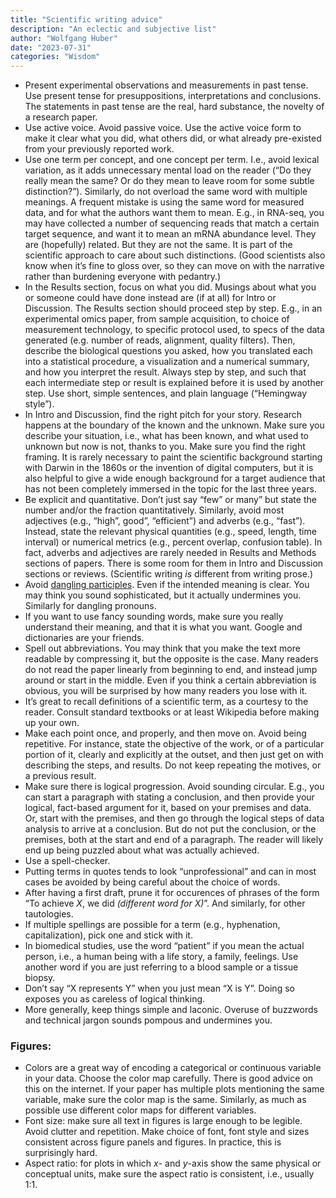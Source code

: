 ```yaml
---
title: "Scientific writing advice"
description: "An eclectic and subjective list"
author: "Wolfgang Huber"
date: "2023-07-31"
categories: "Wisdom"
---
```


- Present experimental observations and measurements in past tense. Use present tense for presuppositions, interpretations and conclusions. The statements in past tense are the real, hard substance, the novelty of a research paper. 
- Use active voice. Avoid passive voice. Use the active voice form to make it clear what you did, what others did, or what already pre-existed from your previously reported work.
- Use one term per concept, and one concept per term. I.e., avoid lexical variation, as it adds unnecessary mental load on the reader (“Do they really mean the same? Or do they mean to leave room for some subtle distinction?”). Similarly, do not overload the same word with multiple meanings. A frequent mistake is using the same word for measured data, and for what the authors want them to mean. E.g., in RNA-seq, you may have collected a number of sequencing reads that match a certain target sequence, and want it to mean an mRNA abundance level. They are (hopefully) related. But they are not the same. It is part of the scientific approach to care about such distinctions. (Good scientists also know when it's fine to gloss over, so they can move on with the narrative rather than burdening everyone with pedantry.)
- In the Results section, focus on what you did. Musings about what you or someone could have done instead are (if at all) for Intro or Discussion. The Results section should proceed step by step. E.g., in an experimental omics paper, from sample acquisition, to choice of measurement technology, to specific protocol used, to specs of the data generated (e.g. number of reads, alignment, quality filters). Then, describe the biological questions you asked, how you translated each into a statistical procedure, a visualization and a numerical summary, and how you interpret the result. Always step by step, and such that each intermediate step or result is explained before it is used by another step. Use short, simple sentences, and plain language ("Hemingway style").
- In Intro and Discussion, find the right pitch for your story. Research happens at the boundary of the known and the unknown. Make sure you describe your situation, i.e., what has been known, and what used to unknown but now is not, thanks to you. Make sure you find the right framing. It is rarely necessary to paint the scientific background starting with Darwin in the 1860s or the invention of digital computers, but it is also helpful to give a wide enough background for a target audience that has not been completely immersed in the topic for the last three years. 
- Be explicit and quantitative. Don't just say "few" or many" but state the number and/or the fraction quantitatively. Similarly, avoid most adjectives (e.g., "high", good", "efficient") and adverbs (e.g., "fast"). Instead, state the relevant physical quantities (e.g., speed, length, time interval) or numerical metrics (e.g., percent overlap, confusion table). In fact, adverbs and adjectives are rarely needed in Results and Methods sections of papers. There is some room for them in Intro and Discussion sections or reviews. (Scientific writing *is* different from writing prose.)
- Avoid [dangling participles](https://www.vocabulary.com/dictionary/dangling%20participle). Even if the intended meaning is clear. You may think you sound sophisticated, but it actually undermines you. Similarly for dangling pronouns.
- If you want to use fancy sounding words, make sure you really understand their meaning, and that it is what you want. Google and dictionaries are your friends.
- Spell out abbreviations. You may think that you make the text more readable by compressing it, but the opposite is the case. Many readers do not read the paper linearly from beginning to end, and instead jump around or start in the middle. Even if you think a certain abbreviation is obvious, you will be surprised by how many readers you lose with it. 
- It's great to recall definitions of a scientific term, as a courtesy to the reader. Consult standard textbooks or at least Wikipedia before making up your own.
- Make each point once, and properly, and then move on. Avoid being repetitive. For instance, state the objective of the work, or of a particular portion of it, clearly and explicitly at the outset, and then just get on with describing the steps, and results. Do not keep repeating the motives, or a previous result.
- Make sure there is logical progression. Avoid sounding circular. E.g., you can start a paragraph with stating a conclusion, and then provide your logical, fact-based argument for it, based on your premises and data. Or, start with the premises, and then go through the logical steps of data analysis to arrive at a conclusion. But do not put the conclusion, or the premises, both at the start and end of a paragraph. The reader will likely end up being puzzled about what was actually achieved.
- Use a spell-checker.
- Putting terms in quotes tends to look "unprofessional" and can in most cases be avoided by being careful about the choice of words.  
- After having a first draft, prune it for occurences of phrases of the form "To achieve *X*, we did *(different word for X)*". And similarly, for other tautologies.
- If multiple spellings are possible for a term (e.g., hyphenation, capitalization), pick one and stick with it.
- In biomedical studies, use the word "patient" if you mean the actual person, i.e., a human being with a life story, a family, feelings. Use another word if you are just referring to a blood sample or a tissue biopsy. 
- Don't say "X represents Y" when you just mean "X is Y". Doing so exposes you as careless of logical thinking.
- More generally, keep things simple and laconic. Overuse of buzzwords and technical jargon sounds pompous and undermines you.

### Figures:
- Colors are a great way of encoding a categorical or continuous variable in your data. Choose the color map carefully. There is good advice on this on the internet. If your paper has multiple plots mentioning the same variable, make sure the color map is the same. Similarly, as much as possible use different color maps for different variables.
- Font size: make sure all text in figures is large enough to be legible. Avoid clutter and repetition. Make choice of font, font style and sizes consistent across figure panels and figures. In practice, this is surprisingly hard.
- Aspect ratio: for plots in which $x$- and $y$-axis show the same physical or conceptual units, make sure the aspect ratio is consistent, i.e., usually 1:1.
